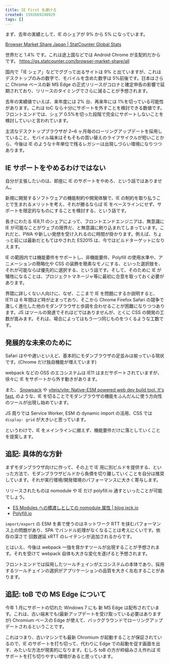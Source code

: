 ```yaml
---
title: IE First を避ける
created: 1592669248929
tags: []
---
```


まず、去年の実績として、IE のシェアが 9% から 5% になっています。

[Browser Market Share Japan \| StatCounter Global Stats](https://gs.statcounter.com/browser-market-share/all/japan)

世界だと 1.4% です。これは途上国などでは Android Chrome が支配的だからです。 https://gs.statcounter.com/browser-market-share/all

国内で「IE シェア」などでググって出るサイトは 9% と出ていますが、これはデスクトップのみの数字で、モバイルを含めた数字は 5%前後です。日本はさらに Chrome ベースの新 MS Edge の正式リリースがコロナと確定申告の影響で延期されており、リリースのタイミングでさらに減ることが予想されます。

去年の実績値でいえば、来年度には 2% 台、再来年には 1%を切っている可能性があります。これは toC なら十分にサポートを外すことを検討できる数値です。フロントエンドでは、シェア 0.5%を切った段階で完全にサポートしないことを検討していいと言われています。

主流なデスクトップブラウザが 2~6 ヶ月毎のローリングアップデートを採用していること、モバイル端末はそもそもの買い替えのライフサイクルが短いことから、今後は IE のような十年単位で残るレガシーは出現しづらい環境になりつつあります。

## IE サポートをやめるわけではない

自分が主張したいのは、即座に IE のサポートをやめろ、という話ではありません。

新規に開発するソフトウェアの機能制約や開発体験で、IE の制約を取り払うことで生まれるメリットを考え、それが勝るならば IE をベースラインにせず、サポートを限定的なものにすることを検討する、という話です。

長きにわたる IE8,11 のシェアによって、フロントエンドエンジニアは、無意識に IE が可能なことがウェブの限界だ、と無意識に刷り込まれてしまっています。これだと、PWA や新しい発想を受け入れるのに時間が掛かります。例えば、ちょっと前には最新だともてはやされた ES2015 は、今ではビルドターゲットになりえます。

IE の範囲内では機能要件をサポートし、非機能要件、Polyfill の使用水準や、アニメーションの簡略化や CSS の装飾を簡素なモノにする、といった選択肢を、それが可能ならば優先的に選択する、という話です。そして、そのために IE が犠牲になることは、プロジェクトマネージャ等に最初に合意を取っておく必要があります。

界隈に詳しくない人向けに、なぜ、ここまで IE を問題にするか説明すると、IE11 は 6 年間ほど時が止まっており、そこから Chrome Firefox Safari の競争で激しく進化した他のモダンブラウザと歩調を合わせることが困難になりつつあります。JS はツールの発達でそれほどではありませんが、とくに CSS の開発の工数が嵩みます。それは、場合によってはもう一つ同じものをつくるような工数です。

## 発展的な未来のために

Safari はやや遅いといえど、基本的にモダンブラウザの足並みは揃っている現状です。(Chrome だけ独自機能が増えています)

webpack などの OSS のエコシステムは IE11 はまだサポートされていますが、徐々に IE をサポートから外す動きがあります。

また、 [Snowpack](https://www.snowpack.dev/) や [vitejs/vite: Native\-ESM powered web dev build tool\. It's fast\.](https://github.com/vitejs/vite) のような、IE を切ることでモダンブラウザの機能をふんだんに使う方向性のツールが出現し始めています。

JS 周りでは Service Worker, ESM の dynamic import の活用、CSS では `display: grid` が大きいと思っています。

というわけで、IE をメインラインに据えず、機能要件だけに落としていくことを提案します。

## 追記: 具体的な方針

まずモダンブラウザ向けに作って、その上で IE 用に別ビルドを提供する、といった方法で、モダンブラウザビルドから負債を切り離していくことを自分は推奨しています。それが実行環境/開発環境のパフォーマンスに大きく寄与します。

リリースされたものは nomodule や IE だけ polyfill.io 通すといったことが可能でしょう。

- [ES Modules への橋渡しとしての nomodule 属性 \| blog\.jxck\.io](https://blog.jxck.io/entries/2017-06-21/nomodule-attribute.html)
- [Polyfill\.io](https://polyfill.io/v3/)

`import/export` の ESM を素で使うのはネットワーク RTT を挟むパフォーマンス上の問題があり、SPA でバンドル処理がなくなることは考えにくいです。依存の深さで 回数遅延 xRTT のレイテンシが追加されるからです。

とはいえ、今後は webpack 一強を脅かすツールが出現することが予想されます。それを受けて webpack 自体も大きな変化を遂げると予想されます。

フロントエンドでは採用したツールチェインがエコシステムの本体であり、採用するツールチェインの選択がアプリケーションの品質を大きく左右することがあります。

## 追記: toB での MS Edge について

今年 1 月にサポートの切れた Windows 7 にも 新 MS Edge は配布されています。これは、古い端末でも(最新アップデートを受け取っている必要はありますが) Chromium ベースの Edge が使えて、バックグラウンドでローリングアップデートされるということです。

これはつまり、古いマシンでも最新 Chromium が起動することが保証されているので、IE のサポートを打ち切って、代わりに Edge での起動を促す画面を出す、みたいな方法が現実的になります。むしろ toB の方が枠組みさえ作れば IE サポートを打ち切りやすい環境があると思っています。
